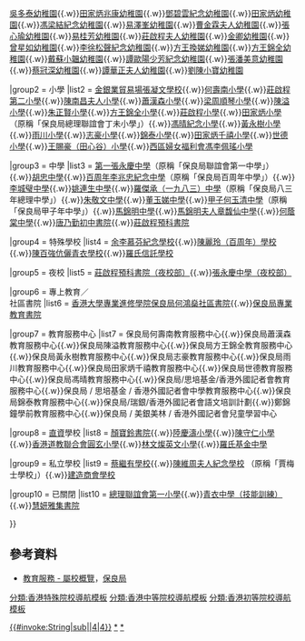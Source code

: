 {{Navbox
|name = 保良局學校
|title = [[File:Emblem of the Po Leung Kuk.svg|20px|保良局]] 保良局學校
|titlestyle = background: #27408B; color: #FFE440;
|image = [[File:Emblem of the Po Leung Kuk.svg|100px|保良局]]

|group1 = 幼稚園
|list1 = [[保良局莊啟程幼稚園|莊啟程幼稚園]]/[[保良局莊啟程幼兒園|莊啟程幼兒園]]{{.w}}[[保良局吳多泰幼稚園|吳多泰幼稚園]]{{.w}}[[保良局田家炳兆康幼稚園|田家炳兆康幼稚園]]{{.w}}[[保良局鄧碧雲紀念幼稚園|鄧碧雲紀念幼稚園]]{{.w}}[[保良局田家炳幼稚園|田家炳幼稚園]]{{.w}}[[保良局馮梁結紀念幼稚園|馮梁結紀念幼稚園]]{{.w}}[[保良局易澤峯幼稚園|易澤峯幼稚園]]{{.w}}[[保良局曹金霖夫人幼稚園|曹金霖夫人幼稚園]]{{.w}}[[保良局張心瑜幼稚園|張心瑜幼稚園]]{{.w}}[[保良局易桂芳幼稚園|易桂芳幼稚園]]{{.w}}[[保良局莊啟程夫人幼稚園|莊啟程夫人幼稚園]]{{.w}}[[保良局金卿幼稚園|金卿幼稚園]]{{.w}}[[保良局曾星如幼稚園|曾星如幼稚園]]{{.w}}[[保良局李徐松聲紀念幼稚園|李徐松聲紀念幼稚園]]{{.w}}[[保良局方王換娣幼稚園|方王換娣幼稚園]]{{.w}}[[保良局方王錦全幼稚園|方王錦全幼稚園]]{{.w}}[[保良局戴蘇小韞幼稚園|戴蘇小韞幼稚園]]{{.w}}[[保良局譚歐陽少芳紀念幼稚園|譚歐陽少芳紀念幼稚園]]{{.w}}[[保良局張潘美意幼稚園|張潘美意幼稚園]]{{.w}}[[保良局蔡冠深幼稚園|蔡冠深幼稚園]]{{.w}}[[保良局譚華正夫人幼稚園|譚華正夫人幼稚園]]{{.w}}[[保良局劉陳小寶幼稚園|劉陳小寶幼稚園]]

|group2 = 小學
|list2 = [[保良局金銀業貿易場張凝文學校|金銀業貿易場張凝文學校]]{{.w}}[[保良局何壽南小學|何壽南小學]]{{.w}}[[保良局莊啟程第二小學|莊啟程第二小學]]{{.w}}[[保良局陳南昌夫人小學|陳南昌夫人小學]]{{.w}}[[保良局蕭漢森小學|蕭漢森小學]]{{.w}}[[保良局梁周順琴小學|梁周順琴小學]]{{.w}}[[保良局陳溢小學|陳溢小學]]{{.w}}[[保良局朱正賢小學|朱正賢小學]]{{.w}}[[保良局方王錦全小學|方王錦全小學]]{{.w}}[[保良局莊啟程小學|莊啟程小學]]{{.w}}[[保良局田家炳小學|田家炳小學]]（原稱「保良局總理聯誼會丁未小學」）{{.w}}[[保良局馮晴紀念小學|馮晴紀念小學]]{{.w}}[[保良局黃永樹小學|黃永樹小學]]{{.w}}[[保良局雨川小學|雨川小學]]{{.w}}[[保良局志豪小學|志豪小學]]{{.w}}[[保良局錦泰小學|錦泰小學]]{{.w}}[[保良局田家炳千禧小學|田家炳千禧小學]]{{.w}}[[保良局世德小學|世德小學]]{{.w}}[[保良局王賜豪（田心谷）小學|王賜豪（田心谷）小學]]{{.w}}[[保良局西區婦女福利會馮李佩瑤小學|西區婦女福利會馮李佩瑤小學]]

|group3 = 中學
|list3 = [[保良局第一張永慶中學|第一張永慶中學]]（原稱「保良局聯誼會第一中學」）{{.w}}[[保良局胡忠中學|胡忠中學]]{{.w}}[[保良局百周年李兆忠紀念中學|百周年李兆忠紀念中學]]（原稱「保良局百周年中學」）{{.w}}[[保良局李城璧中學|李城璧中學]]{{.w}}[[保良局姚連生中學|姚連生中學]]{{.w}}[[保良局羅傑承（一九八三）中學|羅傑承（一九八三）中學]]（原稱「保良局八三年總理中學」）{{.w}}[[保良局朱敬文中學|朱敬文中學]]{{.w}}[[保良局董玉娣中學|董玉娣中學]]{{.w}}[[保良局甲子何玉清中學|甲子何玉清中學]]（原稱「保良局甲子年中學」）{{.w}}[[保良局馬錦明中學|馬錦明中學]]{{.w}}[[保良局馬錦明夫人章馥仙中學|馬錦明夫人章馥仙中學]]{{.w}}[[保良局何蔭棠中學|何蔭棠中學]]{{.w}}[[保良局唐乃勤初中書院|唐乃勤初中書院]]{{.w}}[[保良局莊啟程預科書院|莊啟程預科書院]] 

|group4 = 特殊學校
|list4 = [[保良局余李慕芬紀念學校|余李慕芬紀念學校]]{{.w}}[[保良局陳麗玲（百周年）學校|陳麗玲（百周年）學校]]{{.w}}[[保良局陳百強伉儷青衣學校|陳百強伉儷青衣學校]]{{.w}}[[保良局羅氏信託學校|羅氏信託學校]]

|group5 = 夜校
|list5 = [[保良局莊啟程預科書院|莊啟程預科書院（夜校部）]]{{.w}}[[保良局第一張永慶中學|張永慶中學（夜校部）]]

|group6 = 專上教育／<br />社區書院
|list6 = [[香港大學專業進修學院保良局何鴻燊社區書院]]{{.w}}[[保良局專業教育書院]]

|group7 = 教育服務中心
|list7 = 保良局何壽南教育服務中心{{.w}}保良局蕭漢森教育服務中心{{.w}}保良局陳溢教育服務中心{{.w}}保良局方王錦全教育服務中心{{.w}}保良局黃永樹教育服務中心{{.w}}保良局志豪教育服務中心{{.w}}保良局雨川教育服務中心{{.w}}保良局田家炳千禧教育服務中心{{.w}}保良局世德教育服務中心{{.w}}保良局馮晴教育服務中心{{.w}}保良局/思培基金/香港外國記者會教育服務中心{{.w}}保良局 / 思培基金 / 香港外國記者會中學教育服務中心{{.w}}保良局錦泰教育服務中心{{.w}}保良局/瑞銀/香港外國記者會語文培訓計劃{{.w}}鄭錦鐘學前教育服務中心{{.w}}保良局 / 美銀美林 / 香港外國記者會兒童學習中心

|group8 = [[直資]]學校
|list8 = [[保良局顏寶鈴書院|顏寶鈴書院]]{{.w}}[[保良局陸慶濤小學|陸慶濤小學]]{{.w}}[[保良局陳守仁小學|陳守仁小學]]{{.w}}[[保良局香港道教聯合會圓玄小學|香港道教聯合會圓玄小學]]{{.w}}[[保良局林文燦英文小學|林文燦英文小學]]{{.w}}[[保良局羅氏基金中學|羅氏基金中學]]   

|group9 = 私立學校
|list9 =  [[保良局蔡繼有學校|蔡繼有學校]]{{.w}}[[保良局陳維周夫人紀念學校|陳維周夫人紀念學校]] （原稱「賈梅士學校」）{{.w}}[[建造商會學校]]

|group10 = 已關閉
|list10 = [[保良局總理聯誼會第一小學|總理聯誼會第一小學]]{{.w}}[[保良局青衣中學（技能訓練）|青衣中學（技能訓練）]]{{.w}}[[保良局慧妍雅集書院|慧妍雅集書院]]

}}[[Category:保良局學校|{{#invoke:String|sub|{{PAGENAME}}|4|4}}]]<noinclude>

== 參考資料 ==
* [http://www.poleungkuk.org.hk/educational-services/overview-of-plk-schools.html 教育服務 - 屬校概覽]，[[保良局]]
[[Category:保良局學校|*]]
[[Category:香港學校列表|*]]
[[分類:香港特殊院校導航模板]]
[[分類:香港中等院校導航模板‎]]
[[分類:香港初等院校導航模板‎]]
</noinclude>